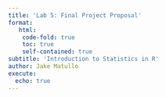 ```yaml
---
title: 'Lab 5: Final Project Proposal'
format:
   html:
    code-fold: true
    toc: true
    self-contained: true
subtitle: 'Introduction to Statistics in R'
author: Jake Matullo
execute:
  echo: true
---
```


